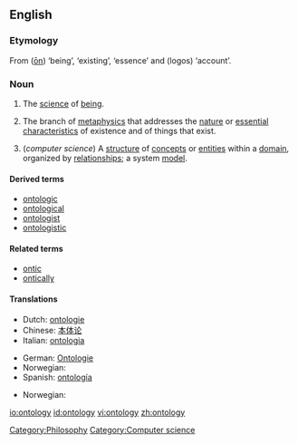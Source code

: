{{wikipedia}}
==English==

===Etymology===
From {{AGr.}} '''[[ὄν|{{Polytonic|ὄν}}]]''' ([[ōn]]) ‘being’, ‘existing’, ‘essence’ and '''[[λόγος|{{Polytonic|λόγος}}]]''' (logos) ‘account’.

===Noun===
{{en-noun|ontolog|ies}}
#The [[science]] of [[being]].
#{{philosophy}} The branch of [[metaphysics]] that addresses the [[nature]] or [[essential]] [[characteristic]]s of existence and of things that exist.
#(''computer science'') A [[structure]] of [[concept]]s or [[entity|entities]] within a [[domain]], organized by [[relationship]]s; a system [[model]].

====Derived terms====
*[[ontologic]]
*[[ontological]]
*[[ontologist]]
*[[ontologistic]]

====Related terms====
*[[ontic]]
*[[ontically]]

====Translations====
{{trans-top|the science of being}}
*Dutch: [[ontologie]]
*Chinese: [[本体论]] 
*Italian: [[ontologia]] {{f}}
{{trans-mid}}
*German: [[Ontologie]] {{f}}
*Norwegian: {{t-|no|ontologi|m}}
*Spanish: [[ontología]] {{f}}
{{trans-bottom}}

{{trans-top|a system model}}
*Norwegian: {{t-|no|ontologi|m}}
{{trans-mid}}
{{trans-bottom}}

[[Category:Philosophy]]
[[Category:Computer science]]

[[io:ontology]]
[[id:ontology]]
[[vi:ontology]]
[[zh:ontology]]